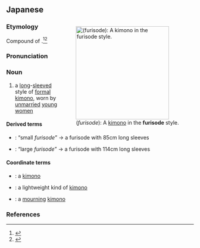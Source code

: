 ==Japanese==
<div style="float:right;">
{{wikipedia|lang=ja}}
{{wikipedia|Furisode}}[[Image:Furisode.JPG|thumb|250px|{{lang|ja|振袖}} (''furisode''): A [[kimono]] in the '''furisode''' style.]]
</div>
{{ja-kanjitab|yomi=kun|ふ|o1=り|そで}}

===Etymology===
Compound of {{compound|lang=ja|sort=ふりそで|振|tr1=furi|t1=swinging|pos1=the {{m|ja|連用形|tr=ren'yōkei||continuative or stem form}} of verb {{m|ja|振る}} ''furu'', “to wave, to swing”|袖|tr2=sode|t2=sleeve}}.<ref name="KDJ">{{R:Kokugo Dai Jiten}}</ref><ref name="DJR">{{R:Daijirin}}</ref>

===Pronunciation===
{{ja-pron|yomi=k|ふりそで|acc=0|acc_ref=DJR}}

===Noun===
{{ja-noun|ふりそで}}

# a [[long]]-[[sleeve]]d style of [[formal]] [[kimono]], worn by [[unmarried]] [[young]] [[women]]

====Derived terms====
{{der-top}}
* {{ja-r|小振袖|こふりそで}}: “small ''furisode''” → a furisode with 85cm long sleeves
* {{ja-r|大振袖|おおふりそで}}: “large ''furisode''” → a furisode with 114cm long sleeves
{{der-bottom}}

====Coordinate terms====
{{der-top|Coordinate terms}}
* {{ja-r|着物|きもの}}: a [[kimono]]
* {{ja-r|浴衣|ゆかた}}: a lightweight kind of [[kimono]]
* {{ja-r|喪服|もふく}}: a [[mourning]] [[kimono]]
{{der-bottom}}

===References===
<references/>